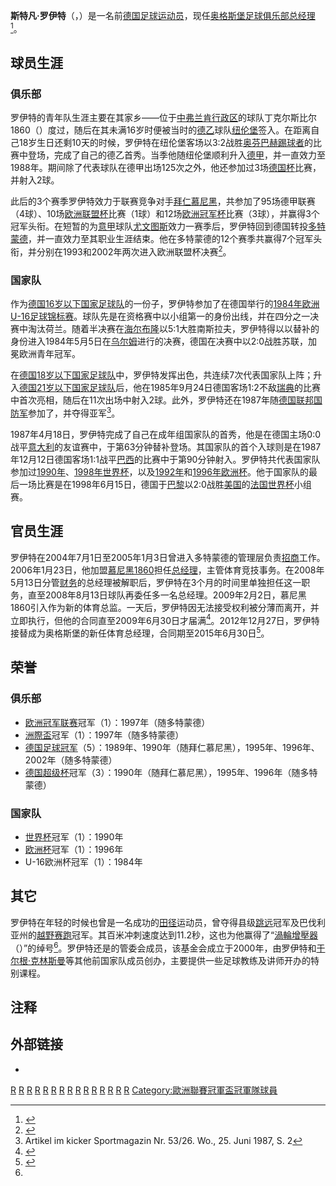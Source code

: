 {{noteTA
|G1=足球
|G2=德甲
|G3=uefa
|T=zh-hans:斯特凡·罗伊特; zh-hk:史提芬·路德;
|1=zh-cn:罗伊特; zh-hk:路德;
|2=zh-cn:克林斯曼; zh-hk:奇連士文;
}}
{{Infobox football biography
| name                = 斯特凡·罗伊特<br>''Stefan Reuter''
| image               = [[File:Stefan-Reuter-2016-07.jpg|200px]]
| caption             = 
| fullname            = {{lang|de|Stefan Reuter}}
| birth_date          = {{birth date and age|df=yes|1966|10|16}}
| birth_place         = {{BRD}}[[丁克尔斯比尔|丁克尔斯比尔]]
| death_date          =
| death_place         =
| height              = {{height|m=1.81}}
| position            = [[中场|中场]]
| currentclub         = [[奥格斯堡足球俱乐部|奥格斯堡]]（总经理）
| youthyears1         = 1971–1982
| youthclubs1         = 丁克尔斯比尔1860
| youthyears2         = 1982–1984
| youthclubs2         = [[纽伦堡足球俱乐部|纽伦堡]]
| years1              = 1984–1988
| clubs1              = [[纽伦堡足球俱乐部|纽伦堡]]
| caps1               = 125
| goals1              = 13
| years2              = 1988–1991
| clubs2              = [[拜仁慕尼黑|拜仁慕尼黑]]
| caps2               = 95
| goals2              = 4
| years3              = 1991–1992
| clubs3              = [[尤文图斯|尤文图斯]]
| caps3               = 28
| goals3              = 0
| years4              = 1992–2004
| clubs4              = [[多特蒙德足球俱乐部|多特蒙德]]
| caps4               = 307
| goals4              = 11
| totalcaps           = 545
| totalgoals          = 28
| nationalyears1      = 1985
| nationalteam1       = [[德国U-18|德国U-18]]
| nationalcaps1       = 7
| nationalgoals1      = 0
| nationalyears2      = 1985–1987
| nationalteam2       = [[德国21岁以下国家足球队|德国U-21]]
| nationalcaps2       = 11
| nationalgoals2      = 2
| nationalyears3      = 1987–1998
| nationalteam3       = [[德国国家足球队|德国]]
| nationalcaps3       = 69
| nationalgoals3      = 2
| manageryears1       =
| managerclubs1       =
}}

'''斯特凡·罗伊特'''（{{lang-de|'''Stefan Reuter'''}}，{{bd|1966年|10月16日|catIdx=Reuter, Stefan}}）是一名前[[德国|德国]][[足球|足球]][[运动员|运动员]]，现任[[奥格斯堡足球俱乐部|奥格斯堡足球俱乐部]][[总经理|总经理]]<ref>{{cite web | url = http://espnfc.com/news/story/_/id/1280130/augsburg-appoint-reuter-as-general-manager?cc=5739# | title = Augsburg appoint Reuter | publisher = ESPN FC | date = 28  December 2012 | accessdate = 28 April 2013 | first = Stephan | last = Uersfeld | archive-date = 2014-02-26 | archive-url = https://web.archive.org/web/20140226125300/http://espnfc.com/news/story/_/id/1280130/augsburg-appoint-reuter-as-general-manager?cc=5739 | dead-url = no }}</ref>。

==球员生涯==
===俱乐部===
罗伊特的青年队生涯主要在其家乡——位于[[中弗兰肯行政区|中弗兰肯行政区]]的球队丁克尔斯比尔1860（{{lang|de|TSV 1860 Dinkelsbühl}}）度过，随后在其未满16岁时便被当时的[[德乙|德乙]]球队[[纽伦堡足球俱乐部|纽伦堡]]签入。在距离自己18岁生日还剩10天的时候，罗伊特在纽伦堡客场以3:2战胜[[奥芬巴赫踢球者|奥芬巴赫踢球者]]的比赛中登场，完成了自己的德乙首秀。当季他随纽伦堡顺利升入[[德甲|德甲]]，并一直效力至1988年。期间除了代表球队在德甲出场125次之外，他还参加过3场[[德国杯|德国杯]]比赛，并射入2球。

此后的3个赛季罗伊特效力于联赛竞争对手[[拜仁慕尼黑|拜仁慕尼黑]]，共参加了95场德甲联赛（4球）、10场[[欧洲联盟杯|欧洲联盟杯]]比赛（1球）和12场[[欧洲冠军杯|欧洲冠军杯]]比赛（3球），并赢得3个冠军头衔。在短暂的为[[意甲|意甲]]球队[[尤文图斯|尤文图斯]]效力一赛季后，罗伊特回到德国转投[[多特蒙德足球俱乐部|多特蒙德]]，并一直效力至其职业生涯结束。他在多特蒙德的12个赛季共赢得7个冠军头衔，并分别在1993和2002年两次进入欧洲联盟杯决赛<ref name="wasserbett">{{cite web | url = http://www.schlafen-aktuell.de/glossar/profile/stefan.reuter.htm | title = Stefan Reuter: Starportrait eines Wasserbetten Schläfer | publisher = schlafen-aktuell.de | language = de | date = 27 July 2012 | accessdate = 28 April 2013 | deadurl = yes | archiveurl = https://web.archive.org/web/20120723102306/http://www.schlafen-aktuell.de/glossar/profile/stefan.reuter.htm | archivedate = 2012年7月23日 }}</ref>。

===国家队===
作为[[德国16岁以下国家足球队|德国16岁以下国家足球队]]的一份子，罗伊特参加了在德国举行的[[1984年欧洲U-16足球锦标赛|1984年欧洲U-16足球锦标赛]]。球队先是在资格赛中以小组第一的身份出线，并在四分之一决赛中淘汰荷兰。随着半决赛在[[海尔布隆|海尔布隆]]以5:1大胜南斯拉夫，罗伊特得以以替补的身份进入1984年5月5日在[[乌尔姆|乌尔姆]]进行的决赛，德国在决赛中以2:0战胜苏联，加冕欧洲青年冠军。

在[[德国18岁以下国家足球队|德国18岁以下国家足球队]]中，罗伊特发挥出色，共连续7次代表国家队上阵；升入[[德国21岁以下国家足球队|德国21岁以下国家足球队]]后，他在1985年9月24日德国客场1:2不敌[[瑞典21歲以下國家足球隊|瑞典]]的比赛中首次亮相，随后在11次出场中射入2球。此外，罗伊特还在1987年随[[德国联邦国防军|德国联邦国防军]]参加了{{link-de|军人世界杯足球赛|Fußball-Militärweltmeisterschaft}}，并夺得亚军<ref>Artikel im kicker Sportmagazin  Nr. 53/26. Wo., 25. Juni 1987, S. 2</ref>。

1987年4月18日，罗伊特完成了自己在成年组国家队的首秀，他是在德国主场0:0战平[[意大利国家足球队|意大利]]的友谊赛中，于第63分钟替补{{link-de|沃尔夫冈·罗尔夫|Wolfgang Rolff}}登场。其国家队的首个入球则是在1987年12月12日德国客场1:1战平[[巴西国家足球队|巴西]]的比赛中于第90分钟射入。罗伊特共代表国家队参加过[[1990年世界杯|1990年]]、[[1998年世界杯|1998年世界杯]]，以及[[1992年欧洲足球锦标赛|1992年]]和[[1996年欧洲杯|1996年欧洲杯]]。他于国家队的最后一场比赛是在1998年6月15日，德国于[[巴黎|巴黎]]以2:0战胜[[美国国家足球队|美国]]的[[法国世界杯|法国世界杯]]小组赛。

==官员生涯==
罗伊特在2004年7月1日至2005年1月3日曾进入多特蒙德的管理层负责[[招商|招商]]工作。2006年1月23日，他加盟[[慕尼黑1860|慕尼黑1860]]担任[[总经理|总经理]]，主管体育竞技事务。在2008年5月13日分管[[财务|财务]]的总经理被解职后，罗伊特在3个月的时间里单独担任这一职务，直至2008年8月13日球队再委任多一名总经理。2009年2月2日，慕尼黑1860引入{{link-de|米罗斯拉夫·斯特维奇|Miroslav Stević}}作为新的体育总监。一天后，罗伊特因无法接受权利被分薄而离开，并立即执行，但他的合同直至2009年6月30日才届满<ref>{{cite web |url=http://www.eyep.tv/index.php?id=75&tx_ttnews[tt_news]=2612&cHash=0bf3535ad0 |title=Stefan Reuters Ende bei den Löwen? |publisher=www.eyep.tv |accessdate=2009-05-19 |archive-date=2009-02-07 |archive-url=https://web.archive.org/web/20090207041530/http://www.eyep.tv/index.php?id=75&tx_ttnews[tt_news]=2612&cHash=0bf3535ad0 |dead-url=no }}</ref>。2012年12月27日，罗伊特接替{{link-de|尤尔根·罗尔曼|Jürgen Rollmann}}成为奥格斯堡的新任体育总经理，合同期至2015年6月30日<ref>{{cite web |url=http://www.fcaugsburg.de/cms/website.php?sid=63d0f059eda726779fe0243225f9b63d&id=/index/aktuell/news/data11551.htm |title=Stefan Reuter wird Geschäftsführer Sport |publisher=FC Augsburg 1907 GmbH & Co KGaA |accessdate=2012-12-27 |archive-date=2016-04-29 |archive-url=https://web.archive.org/web/20160429074144/http://www.fcaugsburg.de/cms/website.php?sid=63d0f059eda726779fe0243225f9b63d&id=%2Findex%2Faktuell%2Fnews%2Fdata11551.htm |dead-url=no }}</ref>。

==荣誉==
===俱乐部===
*[[欧洲冠军联赛|欧洲冠军联赛]]冠军（1）：1997年（随多特蒙德）
*[[洲際盃足球賽|洲際盃]]冠军（1）：1997年（随多特蒙德）
*[[德国足球冠军|德国足球冠军]]（5）：1989年、1990年（随拜仁慕尼黑），1995年、1996年、2002年（随多特蒙德）
*[[德国超级杯|德国超级杯]]冠军（3）：1990年（随拜仁慕尼黑），1995年、1996年（随多特蒙德）

===国家队===
*[[世界杯足球赛|世界杯]]冠军（1）：1990年
*[[欧洲足球锦标赛|欧洲杯]]冠军（1）：1996年
*U-16欧洲杯冠军（1）：1984年

==其它==
罗伊特在年轻的时候也曾是一名成功的[[田径|田径]]运动员，曾夺得县级[[跳远|跳远]]冠军及巴伐利亚州的[[越野赛跑|越野赛跑]]冠军。其百米冲刺速度达到11.2秒，这也为他赢得了“[[渦輪增壓器|渦輪增壓器]]（{{lang|de|Turbo}}）”的绰号<ref name="wasserbett"/>。罗伊特还是{{link-de|德国青少年足球基金会|Stiftung Jugendfußball}}的管委会成员，该基金会成立于2000年，由罗伊特和[[于尔根·克林斯曼|于尔根·克林斯曼]]等其他前国家队成员创办，主要提供一些足球教练及讲师开办的特别课程。

==注释==
{{reflist}}

==外部链接==
* {{Fussballdaten|reuterstefan|斯特凡·罗伊特}}

{{Navboxes colour
|title= 德國國家隊參賽名單
|bg = white
|fg = black
|list1=
{{1990年世界杯足球赛西德参赛名单}}
{{1992年欧洲足球锦标赛德国参赛名单}}
{{1996年欧洲足球锦标赛德国参赛名单}}
{{1998年世界杯足球赛德国参赛名单}}
}}

[[Category:1998年世界盃足球賽球員|R]]
[[Category:1990年世界盃足球賽球員|R]]
[[Category:1996年歐洲國家盃球員|R]]
[[Category:1992年歐洲國家盃球員|R]]
[[Category:世界盃足球賽冠軍隊球員|R]]
[[Category:歐洲國家盃冠軍隊球員|R]]
[[Category:德国男子足球运动员|R]]
[[Category:足球中场|R]]
[[Category:纽伦堡球員|R]]
[[Category:拜仁慕尼黑球員|R]]
[[Category:祖雲達斯足球會球員|R]]
[[Category:多蒙特球員|R]]
[[Category:巴伐利亞人|R]]
[[Category:德甲球員|R]]
[[Category:意甲球員|R]]
[[Category:歐洲聯賽冠軍盃冠軍隊球員|Category:歐洲聯賽冠軍盃冠軍隊球員]]